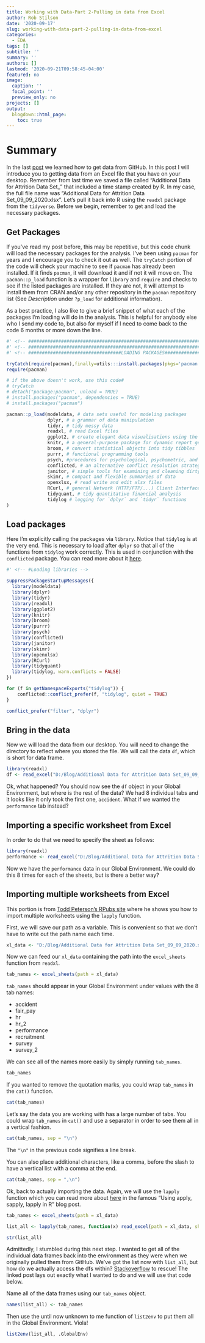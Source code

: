 ```yaml
---
title: Working with Data-Part 2-Pulling in data from Excel
author: Rob Stilson
date: '2020-09-17'
slug: working-with-data-part-2-pulling-in-data-from-excel
categories:
  - EDA
tags: []
subtitle: ''
summary: ''
authors: []
lastmod: '2020-09-21T09:58:45-04:00'
featured: no
image:
  caption: ''
  focal_point: ''
  preview_only: no
projects: []
output:
  blogdown::html_page:
    toc: true
---
```


# Summary

In the last [post](http://robstilson.rbind.io/post/getting-data-from-github-part-1/) we learned how to get data from GitHub. In this post I will introduce you to getting data from an Excel file that you have on your desktop. Remember from last time we saved a file called "Additional Data for Attrition Data Set_" that included a time stamp created by R. In my case, the full file name was "Additional Data for Attrition Data Set_09_09_2020.xlsx". Let's pull it back into R using the `readxl` package from the `tidyverse`. Before we begin, remember to get and load the necessary packages.

## Get Packages

If you've read my post before, this may be repetitive, but this code chunk will load the necessary packages for the analysis. I've been using `pacman` for years and I encourage you to check it out as well. The `tryCatch` portion of the code will check your machine to see if `pacman` has already been installed. If it finds `pacman`, it will download it and if not it will move on. The `pacman::p_load` function is a wrapper for `library` and `require` and checks to see if the listed packages are installed. If they are not, it will attempt to install them from CRAN and/or any other repository in the `pacman` repository list (See *Description* under `?p_load` for additional information).

As a best practice, I also like to give a brief snippet of what each of the packages I'm loading will do in the analysis. This is helpful for anybody else who I send my code to, but also for myself if I need to come back to the code 6 months or more down the line.

```r
#' <!-- ####################################################################################################### -->
#' <!-- ####################################################################################################### -->
#' <!-- ##################################LOADING PACKAGES##################################################### -->

tryCatch(require(pacman),finally=utils:::install.packages(pkgs='pacman',repos='http://cran.r-project.org'));
require(pacman)

# if the above doesn't work, use this code#
# tryCatch
# detach("package:pacman", unload = TRUE)
# install.packages("pacman", dependencies = TRUE)
# install.packages("pacman")

pacman::p_load(modeldata, # data sets useful for modeling packages
               dplyr, # a grammar of data manipulation
               tidyr, # tidy messy data
               readxl, # read Excel files
               ggplot2, # create elegant data visualisations using the grammar of graphics
               knitr, # a general-purpose package for dynamic report generation in R
               broom, # convert statistical objects into tidy tibbles
               purrr, # functional programming tools
               psych, #procedures for psychological, psychometric, and personality research
               conflicted, # an alternative conflict resolution strategy for like named function in different libraries
               janitor, # simple tools for examining and cleaning dirty data
               skimr, # compact and flexible summaries of data
               openxlsx, # read write and edit xlsx files
               RCurl, # general Network (HTTP/FTP/...) Client Interface for R
               tidyquant, # tidy quantitative financial analysis
               tidylog # logging for `dplyr` and `tidyr` functions
)

```

## Load packages

Here I'm explicitly calling the packages via `library`. Notice that `tidylog` is at the very end. This is necessary to load after `dplyr` so that all of the functions from `tidylog` work correctly. This is used in conjunction with the `conflicted` package. You can read more about it [here](https://github.com/elbersb/tidylog/blob/master/README.md).

```r

#' <!-- #Loading libraries -->

suppressPackageStartupMessages({
  library(modeldata)      
  library(dplyr)
  library(tidyr)
  library(readxl)
  library(ggplot2)
  library(knitr)
  library(broom)
  library(purrr)
  library(psych)
  library(conflicted)
  library(janitor)
  library(skimr)
  library(openxlsx)
  library(RCurl)
  library(tidyquant)
  library(tidylog, warn.conflicts = FALSE)
})

for (f in getNamespaceExports("tidylog")) {
    conflicted::conflict_prefer(f, "tidylog", quiet = TRUE)
}

```

```r
conflict_prefer("filter", "dplyr")
```


## Bring in the data

Now we will load the data from our desktop. You will need to change the directory to reflect where you stored the file. We will call the data `df`, which is short for data frame.

```r
library(readxl)
df <- read_excel("D:/Blog/Additional Data for Attrition Data Set_09_09_2020.xlsx")
```

Ok, what happened? You should now see the `df` object in your Global Environment, but where is the rest of the data? We had 8 individual tabs and it looks like it only took the first one, `accident`. What if we wanted the `performance` tab instead?

## Importing a specific worksheet from Excel

In order to do that we need to specify the sheet as follows:

```r
library(readxl)
performance <- read_excel("D:/Blog/Additional Data for Attrition Data Set_09_09_2020.xlsx", sheet = "performance")
```

Now we have the `performance` data in our Global Environment. We could do this 8 times for each of the sheets, but is there a better way?

## Importing multiple worksheets from Excel

This portion is from [Todd Peterson's RPubs site](https://rpubs.com/tf_peterson/readxl_import) where he shows you how to import multiple worksheets using the `lapply` function.

First, we will save our path as a variable. This is convenient so that we don't have to write out the path name each time.

```r
xl_data <- "D:/Blog/Additional Data for Attrition Data Set_09_09_2020.xlsx"
```

Now we can feed our `xl_data` containing the path into the `excel_sheets` function from `readxl`.

```r
tab_names <- excel_sheets(path = xl_data)
```

`tab_names` should appear in your Global Environment under values with the 8 tab names:

* accident
* fair_pay
* hr         
* hr_2        
* performance 
* recruitment 
* survey      
* survey_2 

We can see all of the names more easily by simply running `tab_names`.

```r
tab_names
```

If you wanted to remove the quotation marks, you could wrap `tab_names` in the `cat()` function.

```r
cat(tab_names)
```

Let's say the data you are working with has a large number of tabs. You could wrap `tab_names` in `cat()` and use a separator in order to see them all in a vertical fashion.

```r
cat(tab_names, sep = "\n")
```

The `"\n"` in the previous code signifies a line break.

You can also place additional characters, like a comma, before the slash to have a vertical list with a comma at the end.

```r
cat(tab_names, sep = ",\n")
```

Ok, back to actually importing the data. Again, we will use the `lapply` function which you can read more about [here](https://petewerner.blogspot.com/2012/12/using-apply-sapply-lapply-in-r.html) in the famous "Using apply, sapply, lapply in R" blog post.


```r
tab_names <- excel_sheets(path = xl_data)

list_all <- lapply(tab_names, function(x) read_excel(path = xl_data, sheet = x))

str(list_all)
```

Admittedly, I stumbled during this next step. I wanted to get all of the individual data frames back into the environment as they were when we originally pulled them from GitHub. We've got the list now with `list_all`, but how do we actually access the dfs within? [Stackoverflow](https://stackoverflow.com/questions/49359587/import-excel-workbook-with-multiple-sheets) to rescue! The linked post lays out exactly what I wanted to do and we will use that code below.

Name all of the data frames using our `tab_names` object.

```r
names(list_all) <- tab_names
```

Then use the until now unknown to me function of `list2env` to put them all in the Global Environment. Viola!

```r
list2env(list_all, .GlobalEnv)
```


